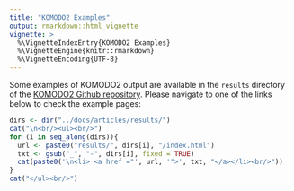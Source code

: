 ```yaml
---
title: "KOMODO2 Examples"
output: rmarkdown::html_vignette
vignette: >
  %\VignetteIndexEntry{KOMODO2 Examples}
  %\VignetteEngine{knitr::rmarkdown}
  %\VignetteEncoding{UTF-8}
---
```


Some examples of KOMODO2 output are available in the `results` directory of the [KOMODO2 Github repository](https://github.com/fcampelo/KOMODO2). Please navigate to one of the links below to check the 
example pages:

```r
dirs <- dir("../docs/articles/results/")
cat("\n<br/><ul><br/>")
for (i in seq_along(dirs)){
  url <- paste0("results/", dirs[i], "/index.html")
  txt <- gsub("_", "-", dirs[i], fixed = TRUE)
  cat(paste0('\n<li> <a href ="', url, '">', txt, "</a></li><br/>"))
}
cat("</ul><br/>")
```
